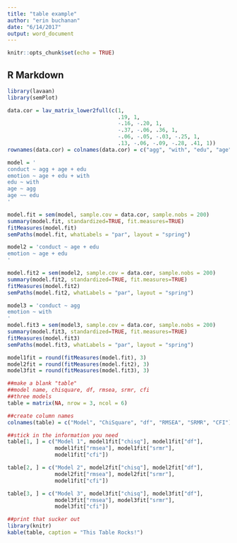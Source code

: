 ```yaml
---
title: "table example"
author: "erin buchanan"
date: "6/14/2017"
output: word_document
---
```


```r
knitr::opts_chunk$set(echo = TRUE)
```

## R Markdown

```r
library(lavaan)
library(semPlot)

data.cor = lav_matrix_lower2full(c(1, 
                                   .19, 1, 
                                   -.16, -.20, 1, 
                                   -.37, -.06, .36, 1, 
                                   -.06, -.05, -.03, -.25, 1, 
                                   .13, -.06, -.09, -.28, .41, 1))
rownames(data.cor) = colnames(data.cor) = c("agg", "with", "edu", "age", "emotion", "conduct")

model = '
conduct ~ agg + age + edu
emotion ~ age + edu + with
edu ~ with
age ~ agg
age ~~ edu
'

model.fit = sem(model, sample.cov = data.cor, sample.nobs = 200)
summary(model.fit, standardized=TRUE, fit.measures=TRUE)
fitMeasures(model.fit)
semPaths(model.fit, whatLabels = "par", layout = "spring")

model2 = 'conduct ~ age + edu
emotion ~ age + edu 
'

model.fit2 = sem(model2, sample.cov = data.cor, sample.nobs = 200)
summary(model.fit2, standardized=TRUE, fit.measures=TRUE)
fitMeasures(model.fit2)
semPaths(model.fit2, whatLabels = "par", layout = "spring")

model3 = 'conduct ~ agg 
emotion ~ with
'
model.fit3 = sem(model3, sample.cov = data.cor, sample.nobs = 200)
summary(model.fit3, standardized=TRUE, fit.measures=TRUE)
fitMeasures(model.fit3)
semPaths(model.fit3, whatLabels = "par", layout = "spring")

```

```r

model1fit = round(fitMeasures(model.fit), 3)
model2fit = round(fitMeasures(model.fit2), 3)
model3fit = round(fitMeasures(model.fit3), 3)

##make a blank "table"
##model name, chisquare, df, rmsea, srmr, cfi
##three models
table = matrix(NA, nrow = 3, ncol = 6)

##create column names
colnames(table) = c("Model", "ChiSquare", "df", "RMSEA", "SRMR", "CFI")

##stick in the information you need
table[1, ] = c("Model 1", model1fit["chisq"], model1fit["df"], 
               model1fit["rmsea"], model1fit["srmr"],
               model1fit["cfi"])

table[2, ] = c("Model 2", model2fit["chisq"], model2fit["df"], 
               model2fit["rmsea"], model2fit["srmr"],
               model1fit["cfi"])

table[3, ] = c("Model 3", model3fit["chisq"], model3fit["df"], 
               model3fit["rmsea"], model3fit["srmr"],
               model3fit["cfi"])

##print that sucker out
library(knitr)
kable(table, caption = "This Table Rocks!")

```


